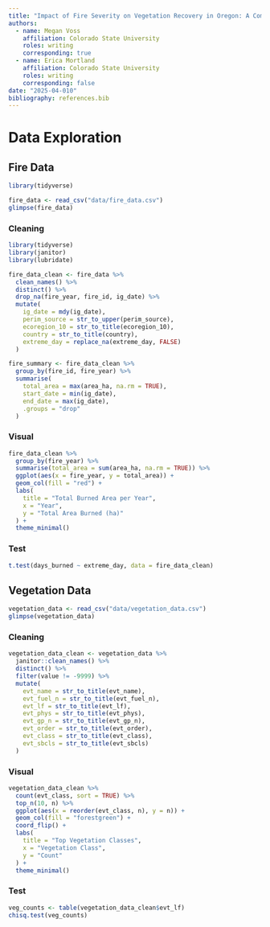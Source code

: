 ```yaml
---
title: "Impact of Fire Severity on Vegetation Recovery in Oregon: A Comparative Analysis Using Remote Sensing and Ecological Data"
authors:
  - name: Megan Voss
    affiliation: Colorado State University
    roles: writing
    corresponding: true
  - name: Erica Mortland
    affiliation: Colorado State University
    roles: writing
    corresponding: false
date: "2025-04-010"
bibliography: references.bib
---
```


# Data Exploration

## Fire Data

```r
library(tidyverse)

fire_data <- read_csv("data/fire_data.csv")
glimpse(fire_data)

```

### Cleaning

```r
library(tidyverse)
library(janitor)
library(lubridate)

fire_data_clean <- fire_data %>%
  clean_names() %>%                             
  distinct() %>%                                
  drop_na(fire_year, fire_id, ig_date) %>%      
  mutate(
    ig_date = mdy(ig_date),                     
    perim_source = str_to_upper(perim_source),  
    ecoregion_10 = str_to_title(ecoregion_10),  
    country = str_to_title(country),            
    extreme_day = replace_na(extreme_day, FALSE) 
  )
```

```r
fire_summary <- fire_data_clean %>%
  group_by(fire_id, fire_year) %>%
  summarise(
    total_area = max(area_ha, na.rm = TRUE),
    start_date = min(ig_date),
    end_date = max(ig_date),
    .groups = "drop"
  )
```

### Visual

```r
fire_data_clean %>%
  group_by(fire_year) %>%
  summarise(total_area = sum(area_ha, na.rm = TRUE)) %>%
  ggplot(aes(x = fire_year, y = total_area)) +
  geom_col(fill = "red") +
  labs(
    title = "Total Burned Area per Year",
    x = "Year",
    y = "Total Area Burned (ha)"
  ) +
  theme_minimal()
```

### Test

```r
t.test(days_burned ~ extreme_day, data = fire_data_clean)

```

## Vegetation Data

```r
vegetation_data <- read_csv("data/vegetation_data.csv")
glimpse(vegetation_data)

```

### Cleaning

```r
vegetation_data_clean <- vegetation_data %>%
  janitor::clean_names() %>%
  distinct() %>%
  filter(value != -9999) %>%
  mutate(
    evt_name = str_to_title(evt_name),
    evt_fuel_n = str_to_title(evt_fuel_n),
    evt_lf = str_to_title(evt_lf),
    evt_phys = str_to_title(evt_phys),
    evt_gp_n = str_to_title(evt_gp_n),
    evt_order = str_to_title(evt_order),
    evt_class = str_to_title(evt_class),
    evt_sbcls = str_to_title(evt_sbcls)
  )

```


### Visual

```r
vegetation_data_clean %>%
  count(evt_class, sort = TRUE) %>%
  top_n(10, n) %>%
  ggplot(aes(x = reorder(evt_class, n), y = n)) +
  geom_col(fill = "forestgreen") +
  coord_flip() +
  labs(
    title = "Top Vegetation Classes",
    x = "Vegetation Class",
    y = "Count"
  ) +
  theme_minimal()

```

### Test

```r
veg_counts <- table(vegetation_data_clean$evt_lf)
chisq.test(veg_counts)

```


